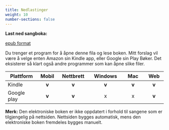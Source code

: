 ```yaml
---
title: Nedlastinger
weight: 10
number-sections: false
---
```


**Last ned sangboka:**  

<i class="fas fa-book"></i><a href="/download/sangboka.epub"> epub format</a></i>

Du trenger et program for å åpne denne fila og lese boken. Mitt forslag vil være å velge enten Amazon sin Kindle app, eller Google sin Play Bøker. Det eksisterer så klart også andre programmer som kan åpne slike filer.

| Plattform                                   | Mobil | Nettbrett | Windows  | Mac   | Web   |
|----------                                   |:----: |:--------: |:--------:|:-----:|:----: |
| Kindle        | **v** | **v**     | **v**    | **v** | **v** |
| Google play   | **v** | **v**     | x        | x     | **v** |

**Merk:**
    Den elektroniske boken er ikke oppdatert i forhold til sangene som er tilgjengelig på nettsiden. Nettsiden bygges automatisk, mens den elektroniske boken fremdeles bygges manuelt. 